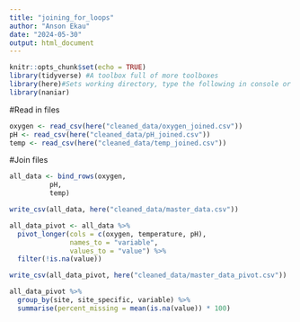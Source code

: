 ```yaml
---
title: "joining_for_loops"
author: "Anson Ekau"
date: "2024-05-30"
output: html_document
---
```


```r
knitr::opts_chunk$set(echo = TRUE)
library(tidyverse) #A toolbox full of more toolboxes
library(here)#Sets working directory, type the following in console or in a code chunk. 'here::set_here()' 
library(naniar)
```

#Read in files
```r
oxygen <- read_csv(here("cleaned_data/oxygen_joined.csv"))
pH <- read_csv(here("cleaned_data/pH_joined.csv"))
temp <- read_csv(here("cleaned_data/temp_joined.csv"))
```
#Join files
```r
all_data <- bind_rows(oxygen,
          pH,
          temp)
```

```r
write_csv(all_data, here("cleaned_data/master_data.csv"))
```

```r
all_data_pivot <- all_data %>% 
  pivot_longer(cols = c(oxygen, temperature, pH), 
               names_to = "variable", 
               values_to = "value") %>%
  filter(!is.na(value))
```

```r
write_csv(all_data_pivot, here("cleaned_data/master_data_pivot.csv"))
```

```r
all_data_pivot %>%
  group_by(site, site_specific, variable) %>%
  summarise(percent_missing = mean(is.na(value)) * 100)
```


